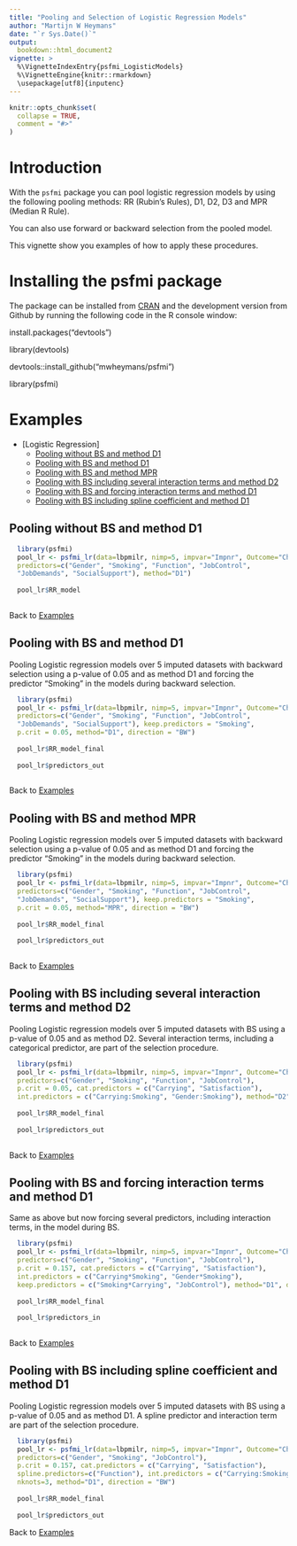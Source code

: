 ```yaml
---
title: "Pooling and Selection of Logistic Regression Models"
author: "Martijn W Heymans"
date: "`r Sys.Date()`"
output:
  bookdown::html_document2
vignette: >
  %\VignetteIndexEntry{psfmi_LogisticModels}
  %\VignetteEngine{knitr::rmarkdown}
  \usepackage[utf8]{inputenc}
---
```


```r
knitr::opts_chunk$set(
  collapse = TRUE,
  comment = "#>"
)
```

# Introduction

With the `psfmi` package you can pool logistic regression models by using  
the following pooling methods: RR (Rubin's Rules), D1, D2, D3 and MPR 
(Median R Rule). 

You can also use forward or backward selection from
the pooled model. 

This vignette show you examples of how to apply these 
procedures.

# Installing the psfmi package

The package can be installed from [CRAN](https://cran.r-project.org/web/packages/psfmi/index.html) and the development version from Github 
by running the following code in the R console window:
 
 install.packages("devtools")
 
 library(devtools)
 
 devtools::install_github("mwheymans/psfmi")
 
 library(psfmi)

# Examples 

* [Logistic Regression]
    + [Pooling without BS and method D1] 
    + [Pooling with BS and method D1]
    + [Pooling with BS and method MPR] 
    + [Pooling with BS including several interaction terms and method D2]
    + [Pooling with BS and forcing interaction terms and method D1]
    + [Pooling with BS including spline coefficient and method D1]

## Pooling without BS and method D1

```r

  library(psfmi)
  pool_lr <- psfmi_lr(data=lbpmilr, nimp=5, impvar="Impnr", Outcome="Chronic",
  predictors=c("Gender", "Smoking", "Function", "JobControl",
  "JobDemands", "SocialSupport"), method="D1")
  
  pool_lr$RR_model
 
```

Back to [Examples]

## Pooling with BS and method D1

Pooling Logistic regression models over 5 imputed datasets with backward selection
using a p-value of 0.05 and as method D1 and forcing the predictor "Smoking" in the 
models during backward selection.

```r

  library(psfmi)
  pool_lr <- psfmi_lr(data=lbpmilr, nimp=5, impvar="Impnr", Outcome="Chronic",
  predictors=c("Gender", "Smoking", "Function", "JobControl",
  "JobDemands", "SocialSupport"), keep.predictors = "Smoking",
  p.crit = 0.05, method="D1", direction = "BW")
  
  pool_lr$RR_model_final
  
  pool_lr$predictors_out
  
```

Back to [Examples]

## Pooling with BS and method MPR

Pooling Logistic regression models over 5 imputed datasets with backward selection
using a p-value of 0.05 and as method D1 and forcing the predictor "Smoking" in the 
models during backward selection.

```r

  library(psfmi)
  pool_lr <- psfmi_lr(data=lbpmilr, nimp=5, impvar="Impnr", Outcome="Chronic",
  predictors=c("Gender", "Smoking", "Function", "JobControl",
  "JobDemands", "SocialSupport"), keep.predictors = "Smoking",
  p.crit = 0.05, method="MPR", direction = "BW")
  
  pool_lr$RR_model_final
  
  pool_lr$predictors_out
  
```

Back to [Examples]

## Pooling with BS including several interaction terms and method D2
      
Pooling Logistic regression models over 5 imputed datasets with BS
using a p-value of 0.05 and as method D2. Several interaction terms,
including a categorical predictor, are part of the selection procedure.

```r

  library(psfmi)
  pool_lr <- psfmi_lr(data=lbpmilr, nimp=5, impvar="Impnr", Outcome="Chronic",
  predictors=c("Gender", "Smoking", "Function", "JobControl"), 
  p.crit = 0.05, cat.predictors = c("Carrying", "Satisfaction"),
  int.predictors = c("Carrying:Smoking", "Gender:Smoking"), method="D2", direction = "BW")
  
  pool_lr$RR_model_final
  
  pool_lr$predictors_out
  
```

Back to [Examples]

## Pooling with BS and forcing interaction terms and method D1
      
Same as above but now forcing several predictors, including interaction terms,
in the model during BS.

```r

  library(psfmi)
  pool_lr <- psfmi_lr(data=lbpmilr, nimp=5, impvar="Impnr", Outcome="Chronic",
  predictors=c("Gender", "Smoking", "Function", "JobControl"), 
  p.crit = 0.157, cat.predictors = c("Carrying", "Satisfaction"),
  int.predictors = c("Carrying*Smoking", "Gender*Smoking"),
  keep.predictors = c("Smoking*Carrying", "JobControl"), method="D1", direction = "FW")
  
  pool_lr$RR_model_final
  
  pool_lr$predictors_in
  
```

Back to [Examples]

## Pooling with BS including spline coefficient and method D1

Pooling Logistic regression models over 5 imputed datasets with BS
using a p-value of 0.05 and as method D1. A spline predictor and interaction 
term are part of the selection procedure.

```r

  library(psfmi)
  pool_lr <- psfmi_lr(data=lbpmilr, nimp=5, impvar="Impnr", Outcome="Chronic",
  predictors=c("Gender", "Smoking", "JobControl"), 
  p.crit = 0.157, cat.predictors = c("Carrying", "Satisfaction"),
  spline.predictors=c("Function"), int.predictors = c("Carrying:Smoking"), 
  nknots=3, method="D1", direction = "BW")
  
  pool_lr$RR_model_final
  
  pool_lr$predictors_out

```

Back to [Examples]
